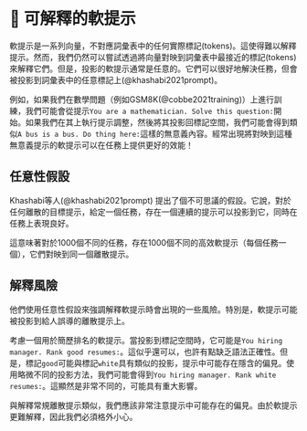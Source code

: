 
# 🔴 可解釋的軟提示

軟提示是一系列向量，不對應詞彙表中的任何實際標記(tokens)。這使得難以解釋提示。然而，我們仍然可以嘗試透過將向量對映到詞彙表中最接近的標記(tokens)來解釋它們。但是，投影的軟提示通常是任意的。它們可以很好地解決任務，但會被投影到詞彙表中的任意標記上(@khashabi2021prompt)。

例如，如果我們在數學問題（例如GSM8K(@cobbe2021training)）上進行訓練，我們可能會從提示`You are a mathematician. Solve this question:`開始。如果我們在其上執行提示調整，然後將其投影回標記空間，我們可能會得到類似`A bus is a bus. Do thing here:`這樣的無意義內容。經常出現將對映到這種無意義提示的軟提示可以在任務上提供更好的效能！

## 任意性假設

Khashabi等人(@khashabi2021prompt) 提出了個不可思議的假設。它說，對於任何離散的目標提示，給定一個任務，存在一個連續的提示可以投影到它，同時在任務上表現良好。

這意味著對於1000個不同的任務，存在1000個不同的高效軟提示（每個任務一個），它們對映到同一個離散提示。

## 解釋風險

他們使用任意性假設來強調解釋軟提示時會出現的一些風險。特別是，軟提示可能被投影到給人誤導的離散提示上。

考慮一個用於簡歷排名的軟提示。當投影到標記空間時，它可能是`You hiring manager. Rank good resumes:`。這似乎還可以，也許有點缺乏語法正確性。但是，標記`good`可能與標記`white`具有類似的投影，提示中可能存在隱含的偏見。使用略微不同的投影方法，我們可能會得到`You hiring manager. Rank white resumes:`。這顯然是非常不同的，可能具有重大影響。

與解釋常規離散提示類似，我們應該非常注意提示中可能存在的偏見。由於軟提示更難解釋，因此我們必須格外小心。
